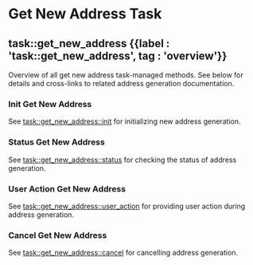 
# Get New Address Task

## task::get\_new\_address {{label : 'task::get_new_address', tag : 'overview'}}

Overview of all get new address task-managed methods. See below for details and cross-links to related address generation documentation.

### Init Get New Address

See [task::get\_new\_address::init](/komodo-defi-framework/api/v20/wallet/task_managed/get_new_address/init/) for initializing new address generation.

### Status Get New Address

See [task::get\_new\_address::status](/komodo-defi-framework/api/v20/wallet/task_managed/get_new_address/status/) for checking the status of address generation.

### User Action Get New Address

See [task::get\_new\_address::user\_action](/komodo-defi-framework/api/v20/wallet/task_managed/get_new_address/user_action/) for providing user action during address generation.

### Cancel Get New Address

See [task::get\_new\_address::cancel](/komodo-defi-framework/api/v20/wallet/task_managed/get_new_address/cancel/) for cancelling address generation.
